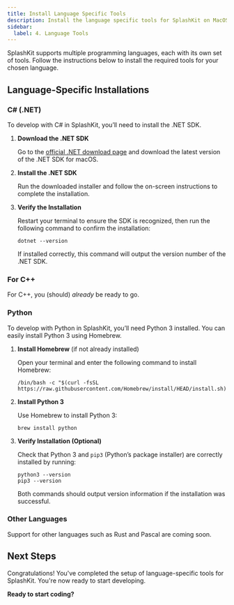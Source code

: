 ---
title: Install Language Specific Tools
description: Install the language specific tools for SplashKit on MacOS.
sidebar:
  label: 4. Language Tools
---


SplashKit supports multiple programming languages, each with its own set of tools. Follow the instructions below to install the required tools for your chosen language.

## Language-Specific Installations

### C# (.NET)

To develop with C# in SplashKit, you’ll need to install the .NET SDK.

<Steps>

1. **Download the .NET SDK**  

   Go to the [official .NET download page](https://dotnet.microsoft.com/download) and download the latest version of the .NET SDK for macOS.

2. **Install the .NET SDK**  

   Run the downloaded installer and follow the on-screen instructions to complete the installation.

3. **Verify the Installation**  

   Restart your terminal to ensure the SDK is recognized, then run the following command to confirm the installation:

    ```shell
    dotnet --version
    ```

   If installed correctly, this command will output the version number of the .NET SDK.

</Steps>

### For C++

For C++, you (should) _already_ be ready to go.

### Python

To develop with Python in SplashKit, you’ll need Python 3 installed. You can easily install Python 3 using Homebrew.

<Steps>

1. **Install Homebrew** (if not already installed)  

   Open your terminal and enter the following command to install Homebrew:

   ```shell
   /bin/bash -c "$(curl -fsSL https://raw.githubusercontent.com/Homebrew/install/HEAD/install.sh)"
   ```

2. **Install Python 3**  

   Use Homebrew to install Python 3:

   ```shell
   brew install python
   ```

3. **Verify Installation (Optional)**

   Check that Python 3 and `pip3` (Python’s package installer) are correctly installed by running:

   ```shell
   python3 --version
   pip3 --version
   ```

   Both commands should output version information if the installation was successful.

</Steps>

### Other Languages

Support for other languages such as Rust and Pascal are coming soon.

## Next Steps

Congratulations! You've completed the setup of language-specific tools for SplashKit. You're now ready to start developing.

**Ready to start coding?**  
